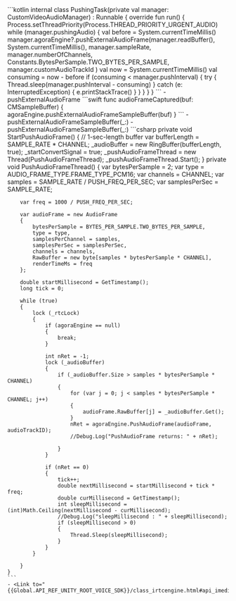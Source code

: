 <PlatformWrapper platform="android">
    ```kotlin
    internal class PushingTask(private val manager: CustomVideoAudioManager) : Runnable {
        override fun run() {
            Process.setThreadPriority(Process.THREAD_PRIORITY_URGENT_AUDIO)
            while (manager.pushingAudio) {
                val before = System.currentTimeMillis()
                manager.agoraEngine?.pushExternalAudioFrame(manager.readBuffer(),
                    System.currentTimeMillis(),
                    manager.sampleRate,
                    manager.numberOfChannels,
                    Constants.BytesPerSample.TWO_BYTES_PER_SAMPLE,
                    manager.customAudioTrackId
                )
                val now = System.currentTimeMillis()
                val consuming = now - before
                if (consuming < manager.pushInterval) {
                    try {
                        Thread.sleep(manager.pushInterval - consuming)
                    } catch (e: InterruptedException) {
                        e.printStackTrace()
                    }
                }
            }
        }
    }
    ```
    - <Link to="{{Global.API_REF_ANDROID_ROOT}}/class_irtcengine.html#api_imediaengine_pushaudioframe">pushExternalAudioFrame</Link>
</PlatformWrapper>
<PlatformWrapper platform={["ios","macos"]}>
    ```swift
    func audioFrameCaptured(buf: CMSampleBuffer) {
        agoraEngine.pushExternalAudioFrameSampleBuffer(buf)
    }
    ```
    <PlatformWrapper platform="ios">
    - <Link to="{{Global.API_REF_IOS_ROOT_RTC_ENGINE_KIT}}/pushexternalaudioframesamplebuffer(_:)">pushExternalAudioFrameSampleBuffer(_:)</Link>
    </PlatformWrapper>
    <PlatformWrapper platform="macos">
    - <Link to="{{Global.API_REF_MACOS_ROOT_RTC_ENGINE_KIT}}/pushexternalaudioframesamplebuffer(_:)">pushExternalAudioFrameSampleBuffer(_:)</Link>
    </PlatformWrapper>
</PlatformWrapper>
<PlatformWrapper platform="unity">
    ```csharp
    private void StartPushAudioFrame()
    {
        // 1-sec-length buffer
        var bufferLength = SAMPLE_RATE * CHANNEL;
        _audioBuffer = new RingBuffer<byte>(bufferLength, true);
        _startConvertSignal = true;
        _pushAudioFrameThread = new Thread(PushAudioFrameThread);
        _pushAudioFrameThread.Start();
    }
    private void PushAudioFrameThread()
    {
        var bytesPerSample = 2;
        var type = AUDIO_FRAME_TYPE.FRAME_TYPE_PCM16;
        var channels = CHANNEL;
        var samples = SAMPLE_RATE / PUSH_FREQ_PER_SEC;
        var samplesPerSec = SAMPLE_RATE;

        var freq = 1000 / PUSH_FREQ_PER_SEC;

        var audioFrame = new AudioFrame
        {
            bytesPerSample = BYTES_PER_SAMPLE.TWO_BYTES_PER_SAMPLE,
            type = type,
            samplesPerChannel = samples,
            samplesPerSec = samplesPerSec,
            channels = channels,
            RawBuffer = new byte[samples * bytesPerSample * CHANNEL],
            renderTimeMs = freq
        };

        double startMillisecond = GetTimestamp();
        long tick = 0;

        while (true)
        {
            lock (_rtcLock)
            {
                if (agoraEngine == null)
                {
                    break;
                }

                int nRet = -1;
                lock (_audioBuffer)
                {
                    if (_audioBuffer.Size > samples * bytesPerSample * CHANNEL)
                    {
                        for (var j = 0; j < samples * bytesPerSample * CHANNEL; j++)
                        {
                            audioFrame.RawBuffer[j] = _audioBuffer.Get();
                        }
                        nRet = agoraEngine.PushAudioFrame(audioFrame, audioTrackID);
                        //Debug.Log("PushAudioFrame returns: " + nRet);

                    }
                }

                if (nRet == 0)
                {
                    tick++;
                    double nextMillisecond = startMillisecond + tick * freq;
                    double curMillisecond = GetTimestamp();
                    int sleepMillisecond = (int)Math.Ceiling(nextMillisecond - curMillisecond);
                    //Debug.Log("sleepMillisecond : " + sleepMillisecond);
                    if (sleepMillisecond > 0)
                    {
                        Thread.Sleep(sleepMillisecond);
                    }
                }
            }

        }
    }
    ```
    - <Link to="{{Global.API_REF_UNITY_ROOT_VOICE_SDK}}/class_irtcengine.html#api_imediaengine_pushaudioframe0">PushAudioFrame</Link>

</PlatformWrapper>
